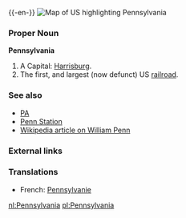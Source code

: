 {{wikipedia}}
{{-en-}}
[[Image:Map of USA highlighting Pennsylvania.png|thumb|right|Map of US highlighting Pennsylvania]]
===Proper Noun===
'''Pennsylvania'''
#A {{USstate}}  Capital: [[Harrisburg]].
#The first, and largest (now defunct) US [[railroad]]. <!--The Pennsylvania Railroad was a hallmark of the industurial age, and subject of songs; Penn Station derived term.  Not an obscure meaning!-->

===See also===
*[[PA]]
*[[Penn Station]]
*[[:w:William Penn|Wikipedia article on William Penn]]
===External links===
{{pedialite}}
===Translations===
*French: [[Pennsylvanie]]

[[nl:Pennsylvania]]
[[pl:Pennsylvania]]